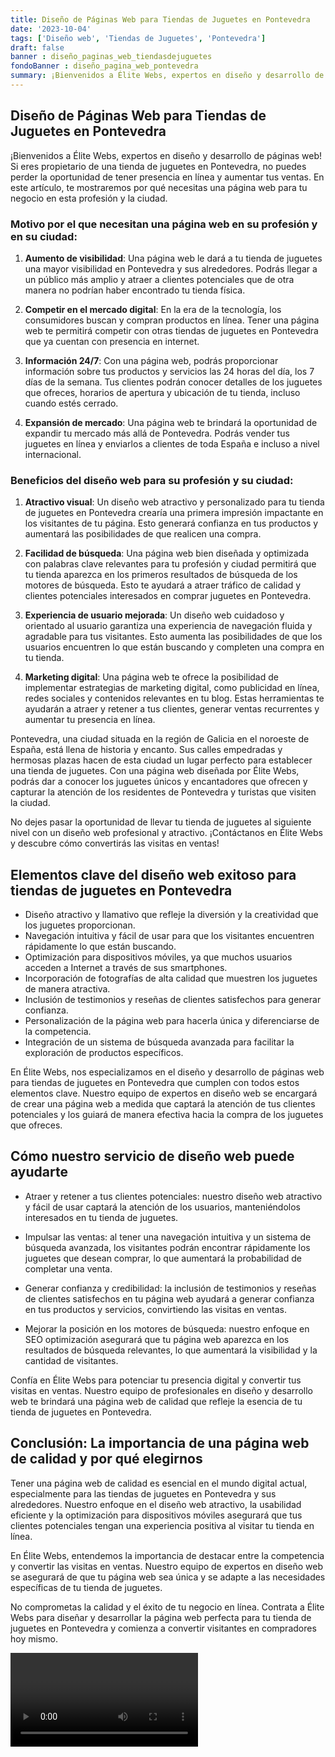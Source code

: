 ```yaml
---
title: Diseño de Páginas Web para Tiendas de Juguetes en Pontevedra
date: '2023-10-04'
tags: ['Diseño web', 'Tiendas de Juguetes', 'Pontevedra']
draft: false
banner : diseño_paginas_web_tiendasdejuguetes
fondoBanner : diseño_pagina_web_pontevedra
summary: ¡Bienvenidos a Élite Webs, expertos en diseño y desarrollo de páginas web! Si eres propietario de una tienda de juguetes en Pontevedra, no puedes perder la oportunidad de tener presencia en línea y aumentar tus ventas. En este artículo, te mostraremos por qué necesitas una página web para tu negocio en esta profesión y la ciudad.
---
```


## Diseño de Páginas Web para Tiendas de Juguetes en Pontevedra

¡Bienvenidos a Élite Webs, expertos en diseño y desarrollo de páginas web! Si eres propietario de una tienda de juguetes en Pontevedra, no puedes perder la oportunidad de tener presencia en línea y aumentar tus ventas. En este artículo, te mostraremos por qué necesitas una página web para tu negocio en esta profesión y la ciudad.

### Motivo por el que necesitan una página web en su profesión y en su ciudad:

1. **Aumento de visibilidad**: Una página web le dará a tu tienda de juguetes una mayor visibilidad en Pontevedra y sus alrededores. Podrás llegar a un público más amplio y atraer a clientes potenciales que de otra manera no podrían haber encontrado tu tienda física.

2. **Competir en el mercado digital**: En la era de la tecnología, los consumidores buscan y compran productos en línea. Tener una página web te permitirá competir con otras tiendas de juguetes en Pontevedra que ya cuentan con presencia en internet.

3. **Información 24/7**: Con una página web, podrás proporcionar información sobre tus productos y servicios las 24 horas del día, los 7 días de la semana. Tus clientes podrán conocer detalles de los juguetes que ofreces, horarios de apertura y ubicación de tu tienda, incluso cuando estés cerrado.

4. **Expansión de mercado**: Una página web te brindará la oportunidad de expandir tu mercado más allá de Pontevedra. Podrás vender tus juguetes en línea y enviarlos a clientes de toda España e incluso a nivel internacional.

### Beneficios del diseño web para su profesión y su ciudad:

1. **Atractivo visual**: Un diseño web atractivo y personalizado para tu tienda de juguetes en Pontevedra crearía una primera impresión impactante en los visitantes de tu página. Esto generará confianza en tus productos y aumentará las posibilidades de que realicen una compra.

2. **Facilidad de búsqueda**: Una página web bien diseñada y optimizada con palabras clave relevantes para tu profesión y ciudad permitirá que tu tienda aparezca en los primeros resultados de búsqueda de los motores de búsqueda. Esto te ayudará a atraer tráfico de calidad y clientes potenciales interesados en comprar juguetes en Pontevedra.

3. **Experiencia de usuario mejorada**: Un diseño web cuidadoso y orientado al usuario garantiza una experiencia de navegación fluida y agradable para tus visitantes. Esto aumenta las posibilidades de que los usuarios encuentren lo que están buscando y completen una compra en tu tienda.

4. **Marketing digital**: Una página web te ofrece la posibilidad de implementar estrategias de marketing digital, como publicidad en línea, redes sociales y contenidos relevantes en tu blog. Estas herramientas te ayudarán a atraer y retener a tus clientes, generar ventas recurrentes y aumentar tu presencia en línea.

Pontevedra, una ciudad situada en la región de Galicia en el noroeste de España, está llena de historia y encanto. Sus calles empedradas y hermosas plazas hacen de esta ciudad un lugar perfecto para establecer una tienda de juguetes. Con una página web diseñada por Élite Webs, podrás dar a conocer los juguetes únicos y encantadores que ofrecen y capturar la atención de los residentes de Pontevedra y turistas que visiten la ciudad.

No dejes pasar la oportunidad de llevar tu tienda de juguetes al siguiente nivel con un diseño web profesional y atractivo. ¡Contáctanos en Élite Webs y descubre cómo convertirás las visitas en ventas!

<GifSeo />

<Cta />

## Elementos clave del diseño web exitoso para tiendas de juguetes en Pontevedra

- Diseño atractivo y llamativo que refleje la diversión y la creatividad que los juguetes proporcionan.
- Navegación intuitiva y fácil de usar para que los visitantes encuentren rápidamente lo que están buscando.
- Optimización para dispositivos móviles, ya que muchos usuarios acceden a Internet a través de sus smartphones.
- Incorporación de fotografías de alta calidad que muestren los juguetes de manera atractiva.
- Inclusión de testimonios y reseñas de clientes satisfechos para generar confianza.
- Personalización de la página web para hacerla única y diferenciarse de la competencia.
- Integración de un sistema de búsqueda avanzada para facilitar la exploración de productos específicos.

En Élite Webs, nos especializamos en el diseño y desarrollo de páginas web para tiendas de juguetes en Pontevedra que cumplen con todos estos elementos clave. Nuestro equipo de expertos en diseño web se encargará de crear una página web a medida que captará la atención de tus clientes potenciales y los guiará de manera efectiva hacia la compra de los juguetes que ofreces.

## Cómo nuestro servicio de diseño web puede ayudarte

- Atraer y retener a tus clientes potenciales: nuestro diseño web atractivo y fácil de usar captará la atención de los usuarios, manteniéndolos interesados en tu tienda de juguetes.

- Impulsar las ventas: al tener una navegación intuitiva y un sistema de búsqueda avanzada, los visitantes podrán encontrar rápidamente los juguetes que desean comprar, lo que aumentará la probabilidad de completar una venta.

- Generar confianza y credibilidad: la inclusión de testimonios y reseñas de clientes satisfechos en tu página web ayudará a generar confianza en tus productos y servicios, convirtiendo las visitas en ventas.

- Mejorar la posición en los motores de búsqueda: nuestro enfoque en SEO optimización asegurará que tu página web aparezca en los resultados de búsqueda relevantes, lo que aumentará la visibilidad y la cantidad de visitantes.

Confía en Élite Webs para potenciar tu presencia digital y convertir tus visitas en ventas. Nuestro equipo de profesionales en diseño y desarrollo web te brindará una página web de calidad que refleje la esencia de tu tienda de juguetes en Pontevedra.

## Conclusión: La importancia de una página web de calidad y por qué elegirnos

Tener una página web de calidad es esencial en el mundo digital actual, especialmente para las tiendas de juguetes en Pontevedra y sus alrededores. Nuestro enfoque en el diseño web atractivo, la usabilidad eficiente y la optimización para dispositivos móviles asegurará que tus clientes potenciales tengan una experiencia positiva al visitar tu tienda en línea.

En Élite Webs, entendemos la importancia de destacar entre la competencia y convertir las visitas en ventas. Nuestro equipo de expertos en diseño web se asegurará de que tu página web sea única y se adapte a las necesidades específicas de tu tienda de juguetes.

No comprometas la calidad y el éxito de tu negocio en línea. Contrata a Élite Webs para diseñar y desarrollar la página web perfecta para tu tienda de juguetes en Pontevedra y comienza a convertir visitantes en compradores hoy mismo.

<Video />

<CtaBot job='Tiendas de Juguetes' city='Pontevedra'/>

<Gmaps query='Pontevedra+españa+maps' />